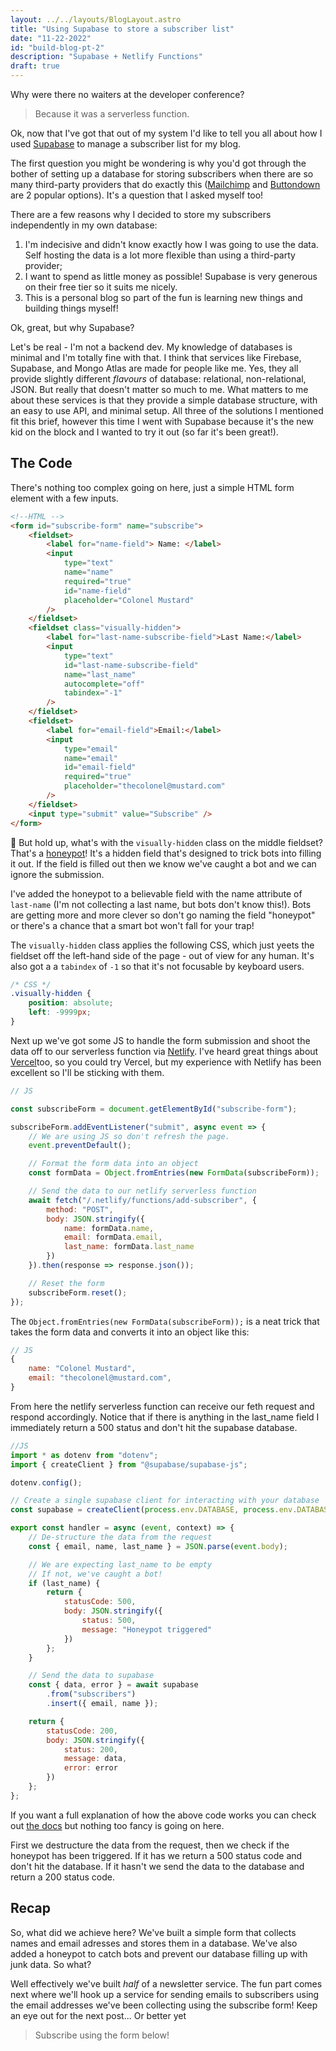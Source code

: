 ```yaml
---
layout: ../../layouts/BlogLayout.astro
title: "Using Supabase to store a subscriber list"
date: "11-22-2022"
id: "build-blog-pt-2"
description: "Supabase + Netlify Functions"
draft: true
---
```



Why were there no waiters at the developer conference?

> Because it was a serverless function.

Ok, now that I've got that out of my system I'd like to tell you all about how I used [Supabase](https://supabase.com/) to manage a subscriber list for my blog.

The first question you might be wondering is why you'd got through the bother of setting up a database for storing subscribers when there are so many third-party providers that do exactly this ([Mailchimp](https://mailchimp.com/) and [Buttondown](https://buttondown.email/) are 2 popular options). It's a question that I asked myself too!

There are a few reasons why I decided to store my subscribers independently in my own database:

1. I'm indecisive and didn't know exactly how I was going to use the data. Self hosting the data is a lot more flexible than using a third-party provider;
2. I want to spend as little money as possible! Supabase is very generous on their free tier so it suits me nicely.
3. This is a personal blog so part of the fun is learning new things and building things myself!

Ok, great, but why Supabase?

Let's be real - I'm not a backend dev. My knowledge of databases is minimal and I'm totally fine with that. I think that services like Firebase, Supabase, and Mongo Atlas are made for people like me. Yes, they all provide slightly different _flavours_ of database: relational, non-relational, JSON. But really that doesn't matter so much to me. What matters to me about these services is that they provide a simple database structure, with an easy to use API, and minimal setup. All three of the solutions I mentioned fit this brief, however this time I went with Supabase because it's the new kid on the block and I wanted to try it out (so far it's been great!).

## The Code

There's nothing too complex going on here, just a simple HTML form element with a few inputs.

```html
<!--HTML -->
<form id="subscribe-form" name="subscribe">
	<fieldset>
		<label for="name-field"> Name: </label>
		<input
			type="text"
			name="name"
			required="true"
			id="name-field"
			placeholder="Colonel Mustard"
		/>
	</fieldset>
	<fieldset class="visually-hidden">
		<label for="last-name-subscribe-field">Last Name:</label>
		<input
			type="text"
			id="last-name-subscribe-field"
			name="last_name"
			autocomplete="off"
			tabindex="-1"
		/>
	</fieldset>
	<fieldset>
		<label for="email-field">Email:</label>
		<input
			type="email"
			name="email"
			id="email-field"
			required="true"
			placeholder="thecolonel@mustard.com"
		/>
	</fieldset>
	<input type="submit" value="Subscribe" />
</form>
```

🤔 But hold up, what's with the `visually-hidden` class on the middle fieldset? That's a [honeypot](<https://en.wikipedia.org/wiki/Honeypot_(computing)>)! It's a hidden field that's designed to trick bots into filling it out. If the field is filled out then we know we've caught a bot and we can ignore the submission.

I've added the honeypot to a believable field with the name attribute of `last-name` (I'm not collecting a last name, but bots don't know this!). Bots are getting more and more clever so don't go naming the field "honeypot" or there's a chance that a smart bot won't fall for your trap!

The `visually-hidden` class applies the following CSS, which just yeets the fieldset off the left-hand side of the page - out of view for any human. It's also got a a `tabindex` of `-1` so that it's not focusable by keyboard users.

```css
/* CSS */
.visually-hidden {
	position: absolute;
	left: -9999px;
}
```

Next up we've got some JS to handle the form submission and shoot the data off to our serverless function via [Netlify](https://www.netlify.com/). I've heard great things about [Vercel](https://vercel.com/)too, so you could try Vercel, but my experience with Netlify has been excellent so I'll be sticking with them.

```js
// JS

const subscribeForm = document.getElementById("subscribe-form");

subscribeForm.addEventListener("submit", async event => {
	// We are using JS so don't refresh the page.
	event.preventDefault();

	// Format the form data into an object
	const formData = Object.fromEntries(new FormData(subscribeForm));

	// Send the data to our netlify serverless function
	await fetch("/.netlify/functions/add-subscriber", {
		method: "POST",
		body: JSON.stringify({
			name: formData.name,
			email: formData.email,
			last_name: formData.last_name
		})
	}).then(response => response.json());

	// Reset the form
	subscribeForm.reset();
});
```

The `Object.fromEntries(new FormData(subscribeForm));` is a neat trick that takes the form data and converts it into an object like this:

```js
// JS
{
	name: "Colonel Mustard",
	email: "thecolonel@mustard.com",
}
```

From here the netlify serverless function can receive our feth request and respond accordingly. Notice that if there is anything in the last_name field I immediately return a 500 status and don't hit the supabase database.

```js
//JS
import * as dotenv from "dotenv";
import { createClient } from "@supabase/supabase-js";

dotenv.config();

// Create a single supabase client for interacting with your database
const supabase = createClient(process.env.DATABASE, process.env.DATABASE_KEY);

export const handler = async (event, context) => {
	// De-structure the data from the request
	const { email, name, last_name } = JSON.parse(event.body);

	// We are expecting last_name to be empty
	// If not, we've caught a bot!
	if (last_name) {
		return {
			statusCode: 500,
			body: JSON.stringify({
				status: 500,
				message: "Honeypot triggered"
			})
		};
	}

	// Send the data to supabase
	const { data, error } = await supabase
		.from("subscribers")
		.insert({ email, name });

	return {
		statusCode: 200,
		body: JSON.stringify({
			status: 200,
			message: data,
			error: error
		})
	};
};
```

If you want a full explanation of how the above code works you can check out [the docs](https://docs.netlify.com/functions/overview/) but nothing too fancy is going on here.

First we destructure the data from the request, then we check if the honeypot has been triggered. If it has we return a 500 status code and don't hit the database. If it hasn't we send the data to the database and return a 200 status code.

## Recap

So, what did we achieve here? We've built a simple form that collects names and email adresses and stores them in a database. We've also added a honeypot to catch bots and prevent our database filling up with junk data. So what?

Well effectively we've built _half_ of a newsletter service. The fun part comes next where we'll hook up a service for sending emails to subscribers using the email addresses we've been collecting using the subscribe form! Keep an eye out for the next post... Or better yet

> Subscribe using the form below!
